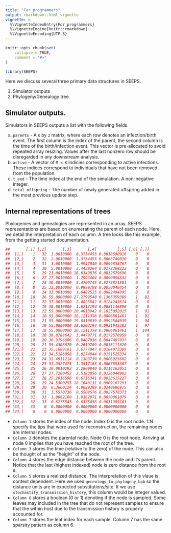 ```yaml
---
title: "For_programmers"
output: rmarkdown::html_vignette
vignette: >
  %\VignetteIndexEntry{For_programmers}
  %\VignetteEngine{knitr::rmarkdown}
  %\VignetteEncoding{UTF-8}
---
```


```r
knitr::opts_chunk$set(
    collapse = TRUE,
    comment = "#>"
)
```

```r
library(SEEPS)
```

Here we discuss several three primary data structures in SEEPS.

1. Simulator outputs
3. Phylogeny/Genealogy tree.

## Simulator outputs.

Simulators in SEEPS outputs a list with the following fields.

a. `parents` - A `K` by `2` matrix, where each row denotes an infection/birth event. The first column is the index of the parent, the second column is the time of the birth/infection event. This vector is pre-allocated to avoid repeated array resizing. Values after the last nonzero row should be disregarded in any downstream analysis.
b. `active` - A vector of `M < K` indicies corresponding to active infections. These indices correspond to individuals that have not been removed from the population.
c. `t_end` - The time index at the end of the simulation. A non-negative integer.
d. `total_offspring` - The number of newly generated offspring added in the most previous update step.

## Internal representations of trees

Phylogenies and genealogies are represented in an array. SEEPS representations are based on enumerating the parent of each node. Here, we detail the interpretation of each column. A tree looks like this example, from the getting started documentation.

```r
##       [,1] [,2]       [,3]       [,4]         [,5] [,6] [,7]
##  [1,]    1   32  1.0010000  0.3734455 0.0018690916    0    0
##  [2,]    2   32  2.0010000  1.3734455 0.0068740830    0    0
##  [3,]    3   31  3.0010000  1.9947840 0.0099838767    0    0
##  [4,]    4   30  5.0010000  3.4439264 0.0172368222    0    0
##  [5,]    5   29 23.0010000 16.6349876 0.0832579696    0    0
##  [6,]    6   27 27.0010000  1.7993404 0.0090056832    0    0
##  [7,]    7   28 30.0010000  5.4709745 0.0273821801    0    0
##  [8,]    8   25 31.0010000  0.9999708 0.0050048454    0    0
##  [9,]    9   24 33.0010000  1.6482525 0.0082494895    0    0
## [10,]   10   26 55.0000000 27.2799548 0.1365359389    1   82
## [11,]   11   22 37.0010000  2.4823942 0.0124243614    0    0
## [12,]   12   19 38.0010000  1.6213194 0.0081146896    0    0
## [13,]   13   22 55.0000000 20.4813942 0.1025092015    1   91
## [14,]   14   18 55.0000000 16.1211358 0.0806861461    1   92
## [15,]   15   21 55.0000000 19.8310839 0.0992544039    1   94
## [16,]   16   19 55.0000000 18.6203194 0.0931945382    1   97
## [17,]   17   18 55.0000000 16.1211358 0.0806861461    1  104
## [18,]   18   20 38.8788642  3.4479771 0.0172570959    0    0
## [19,]   19   20 36.3796806  0.9487936 0.0047487037    0    0
## [20,]   20   21 35.4308870  0.2619709 0.0013111620    0    0
## [21,]   21   23 35.1689161  3.6777947 0.0184073309    0    0
## [22,]   22   23 34.5186058  3.0274844 0.0151525334    0    0
## [23,]   23   24 31.4911214  0.1383739 0.0006925602    0    0
## [24,]   24   25 31.3527475  1.3517183 0.0067653387    0    0
## [25,]   25   26 30.0010292  2.2809840 0.0114163051    0    0
## [26,]   26   27 27.7200452  2.5183856 0.0126044982    0    0
## [27,]   27   28 25.2016596  0.6716341 0.0033615227    0    0
## [28,]   28   29 24.5300255 18.1640131 0.0909107293    0    0
## [29,]   29   30  6.3660124  4.8089389 0.0240686975    0    0
## [30,]   30   31  1.5570736  0.5508576 0.0027570373    0    0
## [31,]   31   33  1.0062160  1.0162071 0.0050861079    0    0
## [32,]   32   33  0.6275545  0.6375456 0.0031909103    0    0
## [33,]   33    0  0.0000000  0.0000000 0.0000000000    0    0
## [34,]    0    0  0.0000000  0.0000000 0.0000000000    0    0
```

* `Column 1` stores the index of the node. Index 0 is the root node. 1:N specify the tips that were used for reconstruction, the remaining nodes are internal nodes.
* `Column 2` denotes the parental node. Node 0 is the root node. Arriving at node 0 implies that you have reached the root of the tree.
* `Column 3` stores the time (relative to the zero) of the node. This can also be thought of as the "height" of the node.
* `Column 4` stores the edge distance between the node and it's parent. Notice that the last (highest indexed) node is zero distance from the root `0`.
* `Column 5` stores a realized distance. The interpretation of this vlaue is context dependent. Here we used `geneology_to_phylogeny_bpb` so the distance units are in expected substitutions/site. If we use `stochastify_transmission_history`, this column would be integer valued.
* `Column 6` stores a boolean (0 or 1) denoting if the node is sampled. Some leaves may included in the tree that do not represent samples to ensure that the within host due to the transmission history is properly accounted for.
* `Column 7` stores the leaf index for each sample. Column 7 has the same sparsity pattern as column 6.
